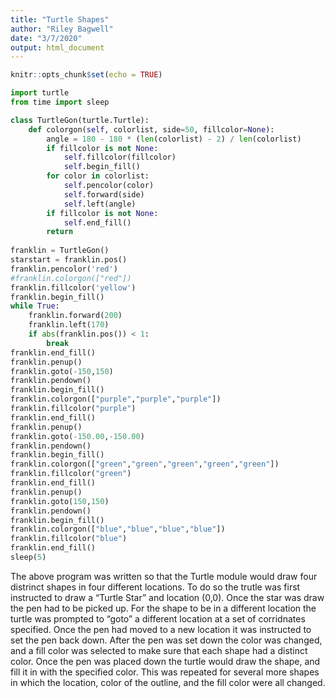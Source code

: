 ```yaml
---
title: "Turtle Shapes"
author: "Riley Bagwell"
date: "3/7/2020"
output: html_document
---
```


```r
knitr::opts_chunk$set(echo = TRUE)
```

```python
import turtle
from time import sleep

class TurtleGon(turtle.Turtle):
    def colorgon(self, colorlist, side=50, fillcolor=None):
        angle = 180 - 180 * (len(colorlist) - 2) / len(colorlist)
        if fillcolor is not None:
            self.fillcolor(fillcolor)
            self.begin_fill()
        for color in colorlist:
            self.pencolor(color)
            self.forward(side)
            self.left(angle)
        if fillcolor is not None:
            self.end_fill()
        return
        
franklin = TurtleGon()
starstart = franklin.pos()
franklin.pencolor('red')
#franklin.colorgon(["red"])
franklin.fillcolor('yellow')
franklin.begin_fill()
while True:
    franklin.forward(200)
    franklin.left(170)
    if abs(franklin.pos()) < 1:
        break
franklin.end_fill()
franklin.penup()
franklin.goto(-150,150)
franklin.pendown()
franklin.begin_fill()
franklin.colorgon(["purple","purple","purple"])
franklin.fillcolor("purple")
franklin.end_fill()
franklin.penup()
franklin.goto(-150.00,-150.00)
franklin.pendown()
franklin.begin_fill()
franklin.colorgon(["green","green","green","green","green"])
franklin.fillcolor("green")
franklin.end_fill()
franklin.penup()
franklin.goto(150,150)
franklin.pendown()
franklin.begin_fill()
franklin.colorgon(["blue","blue","blue","blue"])
franklin.fillcolor("blue")
franklin.end_fill()
sleep(5)
```

The above program was written so that the Turtle module would draw four distrinct shapes in four different locations. To do so the trutle was first instructed to draw a "Turtle Star" and location (0,0). Once the star was draw the pen had to be picked up. For the shape to be in a different location the turtle was prompted to "goto" a different location at a set of corridnates specified. Once the pen had moved to a new location it was instructed to set the pen back down. After the pen was set down the color was changed, and a fill color was selected to make sure that each shape had a distinct color. Once the pen was placed down the turtle would draw the shape, and fill it in with the specified color. This was repeated for several more shapes in which the location, color of the outline, and the fill color were all changed.
